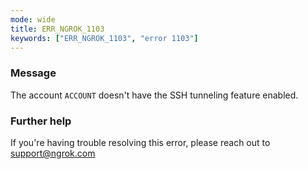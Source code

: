 ```yaml
---
mode: wide
title: ERR_NGROK_1103
keywords: ["ERR_NGROK_1103", "error 1103"]
---
```



### Message

The account `ACCOUNT` doesn't have the SSH tunneling feature enabled.

<ErrorDetails />

### Further help

If you're having trouble resolving this error, please reach out to [support@ngrok.com](mailto:support@ngrok.com?subject=Help%20with%20ERR_NGROK_1103)
